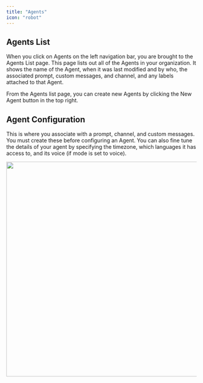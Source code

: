 ```yaml
---
title: "Agents"
icon: "robot"
---
```


## Agents List

When you click on Agents on the left navigation bar, you are brought to the Agents List page. This page lists out all of the Agents in your organization. It shows the name of the Agent, when it was last modified and by who, the associated prompt, custom messages, and channel, and any labels attached to that Agent.

From the Agents list page, you can create new Agents by clicking the New Agent button in the top right. 

## Agent Configuration

This is where you associate with a prompt, channel, and custom messages. You must create these before configuring an Agent. You can also fine tune the details of your agent by specifying the timezone, which languages it has access to, and its voice (if mode is set to voice).&#x20;

<img height="568" width="663" src="https://lh7-rt.googleusercontent.com/docsz/AD_4nXfnD1EAn4Zx9_1Y8DLrPPbB4me8ljO8hsNl5lxeaxdIhMA06YIyog3V4iOWaaJfh4ZFPVZs3JSgiAzHLiGKJ2TzivC1Zqc8qnpJGKdmg4QO-FZ4BxJtgRqxcSsMlyaF-RHzeXAC_w?key=JBBxuoVFeIMKcM-ZFwfnG7a5" />